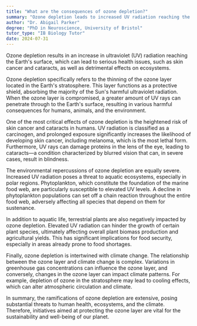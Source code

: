 ```yaml
---
title: "What are the consequences of ozone depletion?"
summary: "Ozone depletion leads to increased UV radiation reaching the Earth, causing skin cancer, cataracts, and harm to ecosystems."
author: "Dr. Abigail Parker"
degree: "PhD in Neuroscience, University of Bristol"
tutor_type: "IB Biology Tutor"
date: 2024-07-31
---
```


Ozone depletion results in an increase in ultraviolet (UV) radiation reaching the Earth's surface, which can lead to serious health issues, such as skin cancer and cataracts, as well as detrimental effects on ecosystems.

Ozone depletion specifically refers to the thinning of the ozone layer located in the Earth's stratosphere. This layer functions as a protective shield, absorbing the majority of the Sun's harmful ultraviolet radiation. When the ozone layer is compromised, a greater amount of UV rays can penetrate through to the Earth's surface, resulting in various harmful consequences for humans, animals, and the environment.

One of the most critical effects of ozone depletion is the heightened risk of skin cancer and cataracts in humans. UV radiation is classified as a carcinogen, and prolonged exposure significantly increases the likelihood of developing skin cancer, including melanoma, which is the most lethal form. Furthermore, UV rays can damage proteins in the lens of the eye, leading to cataracts—a condition characterized by blurred vision that can, in severe cases, result in blindness.

The environmental repercussions of ozone depletion are equally severe. Increased UV radiation poses a threat to aquatic ecosystems, especially in polar regions. Phytoplankton, which constitute the foundation of the marine food web, are particularly susceptible to elevated UV levels. A decline in phytoplankton populations can set off a chain reaction throughout the entire food web, adversely affecting all species that depend on them for sustenance.

In addition to aquatic life, terrestrial plants are also negatively impacted by ozone depletion. Elevated UV radiation can hinder the growth of certain plant species, ultimately affecting overall plant biomass production and agricultural yields. This has significant implications for food security, especially in areas already prone to food shortages.

Finally, ozone depletion is intertwined with climate change. The relationship between the ozone layer and climate change is complex. Variations in greenhouse gas concentrations can influence the ozone layer, and conversely, changes in the ozone layer can impact climate patterns. For example, depletion of ozone in the stratosphere may lead to cooling effects, which can alter atmospheric circulation and climate.

In summary, the ramifications of ozone depletion are extensive, posing substantial threats to human health, ecosystems, and the climate. Therefore, initiatives aimed at protecting the ozone layer are vital for the sustainability and well-being of our planet.
    